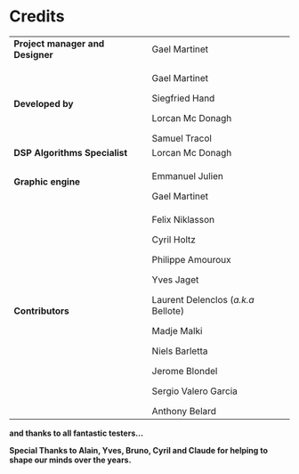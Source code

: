 # Credits

<table>
<tr>
<td>
<b>Project manager and Designer</b>
</td>
<td>Gael Martinet</td>
</tr>
<tr>
<td>
<b>Developed by</b>
</td>
<td>Gael Martinet

Siegfried Hand

Lorcan Mc Donagh

Samuel Tracol
</td>
</tr>
<tr>
<td>
<b>DSP Algorithms Specialist</b>
</td>
<td>Lorcan Mc Donagh</td>
</tr>
<tr>
<td>
<b>Graphic engine</b>
</td>
<td>Emmanuel Julien

Gael Martinet
</td>
</tr>
<tr>
<td>
<b>Contributors</b>
</td>
<td>Felix Niklasson

Cyril Holtz

Philippe Amouroux

Yves Jaget

Laurent Delenclos (<i>a.k.a</i> Bellote)

Madje Malki

Niels Barletta

Jerome Blondel

Sergio Valero Garcia

Anthony Belard
</td>
</tr>
</table>
<b>and thanks to all fantastic testers...</b>

<b>Special Thanks to Alain, Yves, Bruno, Cyril and Claude for helping to shape our minds over the
years.
</b>
